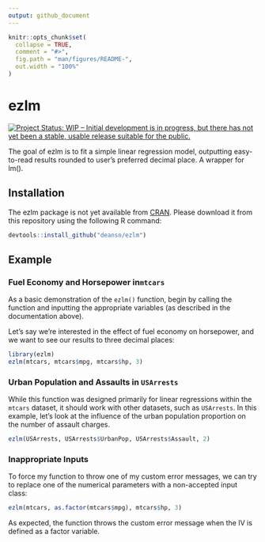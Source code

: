 ```yaml
---
output: github_document
---
```


<!-- README.md is generated from README.Rmd. Please edit that file -->

```r
knitr::opts_chunk$set(
  collapse = TRUE,
  comment = "#>",
  fig.path = "man/figures/README-",
  out.width = "100%"
)
```

# ezlm

<!-- badges: start -->
[![Project Status: WIP – Initial development is in progress, but there has not yet been a stable, usable release suitable for the public.](https://www.repostatus.org/badges/latest/wip.svg)](https://www.repostatus.org/#wip)
<!-- badges: end -->

The goal of ezlm is to fit a simple linear regression model, outputting easy-to-read
    results rounded to user's preferred decimal place. A wrapper for lm().

## Installation

The ezlm package is not yet available from [CRAN](https://CRAN.R-project.org). Please download it from this repository using the following R command:

``` r
devtools::install_github("deansn/ezlm")
```

## Example

### Fuel Economy and Horsepower in`mtcars`

As a basic demonstration of the `ezlm()` function, begin by calling the function and inputting the appropriate variables (as described in the documentation above).

Let's say we're interested in the effect of fuel economy on horsepower, and we want to see our results to three decimal places:

```r
library(ezlm)
ezlm(mtcars, mtcars$mpg, mtcars$hp, 3)
```


### Urban Population and Assaults in `USArrests`

While this function was designed primarily for linear regressions within the `mtcars` dataset, it should work with other datasets, such as `USArrests`. In this example, let's look at the influence of the urban population proportion on the number of assault charges.

```r
ezlm(USArrests, USArrests$UrbanPop, USArrests$Assault, 2)
```


### Inappropriate Inputs

To force my function to throw one of my custom error messages, we can try to replace one of the numerical parameters with a non-accepted input class:

```r
ezlm(mtcars, as.factor(mtcars$mpg), mtcars$hp, 3)
```

As expected, the function throws the custom error message when the IV is defined as a factor variable.

